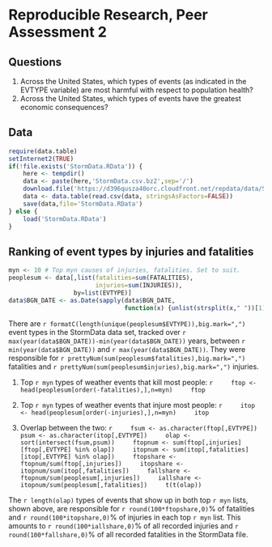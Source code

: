 Reproducible Research, Peer Assessment 2
========================================

## Questions

1. Across the United States, which types of events (as indicated in the EVTYPE variable) are most harmful with respect to population health?
2. Across the United States, which types of events have the greatest economic consequences?

## Data

```r
require(data.table)
setInternet2(TRUE)
if(!file.exists('StormData.RData')) {
    here <- tempdir()
    data <- paste(here,'StormData.csv.bz2',sep='/')
    download.file('https://d396qusza40orc.cloudfront.net/repdata/data/StormData.csv.bz2',data)
    data <- data.table(read.csv(data, stringsAsFactors=FALSE))
    save(data,file='StormData.RData')
} else {
    load('StormData.RData')
}
```

## Ranking of event types by injuries and fatalities

```r
myn <- 10 # Top myn causes of injuries, fatalities. Set to suit.
peoplesum <- data[,list(fatalities=sum(FATALITIES), 
                        injuries=sum(INJURIES)),
                  by=list(EVTYPE)]
data$BGN_DATE <- as.Date(sapply(data$BGN_DATE,
                                function(x) {unlist(strsplit(x," "))[1]}),"%m/%d/%Y")
```

There are `r formatC(length(unique(peoplesum$EVTYPE)),big.mark=",")` event types in the StormData data set, tracked over `r max(year(data$BGN_DATE))-min(year(data$BGN_DATE))` years, between `r min(year(data$BGN_DATE))` and `r max(year(data$BGN_DATE))`. They were responsible for `r prettyNum(sum(peoplesum$fatalities),big.mark=",")` fatalities and `r prettyNum(sum(peoplesum$injuries),big.mark=",")` injuries.

1. Top `r myn` types of weather events that kill most people:
    ```r
    ftop <- head(peoplesum[order(-fatalities),],n=myn)
    ftop
    ```
    
2. Top `r myn` types of weather events that injure most people:
    ```r
    itop <- head(peoplesum[order(-injuries),],n=myn)
    itop
    ```

3. Overlap between the two: 
    ```r
    fsum <- as.character(ftop[,EVTYPE])
    psum <- as.character(itop[,EVTYPE])
    olap <- sort(intersect(fsum,psum))
    ftopnum <- sum(ftop[,injuries][ftop[,EVTYPE] %in% olap])
    itopnum <- sum(itop[,fatalities][itop[,EVTYPE] %in% olap])
    ftopshare <- ftopnum/sum(ftop[,injuries])
    itopshare <- itopnum/sum(itop[,fatalities])
    fallshare <- ftopnum/sum(peoplesum[,injuries])
    iallshare <- itopnum/sum(peoplesum[,fatalities])
    t(t(olap))
    ```

The `r length(olap)` types of events that show up in both top `r myn` lists, shown above, are responsible for `r round(100*ftopshare,0)`% of fatalities and `r round(100*itopshare,0)`% of injuries in each top `r myn` list. This amounts to `r round(100*iallshare,0)`% of all recorded injuries and `r round(100*fallshare,0)`% of all recorded fatalities in the StormData file.



